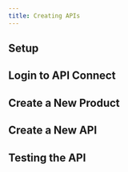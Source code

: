 ```yaml
---
title: Creating APIs
---
```


## Setup


## Login to API Connect


## Create a New Product 


## Create a New API


## Testing the API